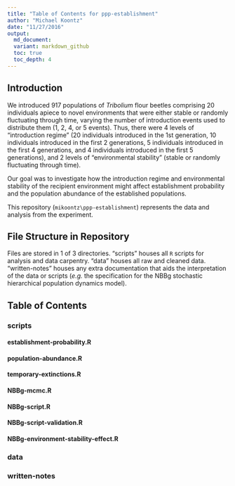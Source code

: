 ```yaml
---
title: "Table of Contents for ppp-establishment"
author: "Michael Koontz"
date: "11/27/2016"
output: 
  md_document:
  variant: markdown_github
  toc: true
  toc_depth: 4
---
```



## Introduction
We introduced 917 populations of *Tribolium* flour beetles comprising 20 individuals apiece to novel environments that were either stable or randomly fluctuating through time, varying the number of introduction events used to distribute them (1, 2, 4, or 5 events). Thus, there were 4 levels of "introduction regime" (20 individuals introduced in the 1st generation, 10 individuals introduced in the first 2 generations, 5 individuals introduced in the first 4 generations, and 4 individuals introduced in the first 5 generations), and 2 levels of "environmental stability" (stable or randomly fluctuating through time).

Our goal was to investigate how the introduction regime and environmental stability of the recipient environment might affect establishment probability and the population abundance of the established populations.

This repository (`mikoontz\ppp-establishment`) represents the data and analysis from the experiment.

## File Structure in Repository
Files are stored in 1 of 3 directories. "scripts" houses all `R` scripts for analysis and data carpentry. "data" houses all raw and cleaned data. "written-notes" houses any extra documentation that aids the interpretation of the data or scripts (*e.g.* the specification for the NBBg stochastic hierarchical population dynamics model).

## Table of Contents
### scripts
#### establishment-probability.R
#### population-abundance.R
#### temporary-extinctions.R
#### NBBg-mcmc.R
#### NBBg-script.R
#### NBBg-script-validation.R
#### NBBg-environment-stability-effect.R
### data

### written-notes